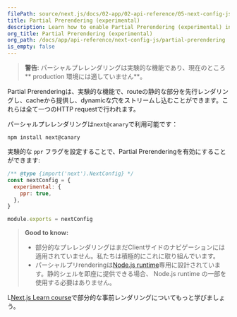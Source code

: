 ```yaml
---
filePath: source/next.js/docs/02-app/02-api-reference/05-next-config-js/partial-prerendering.mdx
title: Partial Prerendering (experimental)
description: Learn how to enable Partial Prerendering (experimental) in Next.js 14.
org_title: Partial Prerendering (experimental)
org_path: /docs/app/api-reference/next-config-js/partial-prerendering
is_empty: false
---
```


> **警告**: パーシャルプレレンダリングは実験的な機能であり、現在のところ** production 環境には適していません**。

Partial Prerenderingは、実験的な機能で、routeの静的な部分を先行レンダリングし、cacheから提供し、dynamicな穴をストリームし込むことができます。これらは全て一つのHTTP requestで行われます。

パーシャルプレレンダリングは`next@canary`で利用可能です：

```bash:Terminal
npm install next@canary
```

実験的な `ppr` フラグを設定することで、Partial Prerenderingを有効にすることができます:

```js:next.config.js
/** @type {import('next').NextConfig} */
const nextConfig = {
  experimental: {
    ppr: true,
  },
}

module.exports = nextConfig
```

> **Good to know:**
>
> - 部分的なプレレンダリングはまだClientサイドのナビゲーションには適用されていません。私たちは積極的にこれに取り組んでいます。
> - パーシャルプリrenderingは[Node.js runtime](/ja/javascript/next.js/v14/02-app/01-building-your-application/03-rendering/04-edge-and-nodejs-runtimes)専用に設計されています。静的シェルを即座に提供できる場合、 Node.js runtime の一部を使用する必要はありません。

L[Next.js Learn course](/learn/dashboard-app/partial-prerendering)で部分的な事前レンダリングについてもっと学びましょう。
